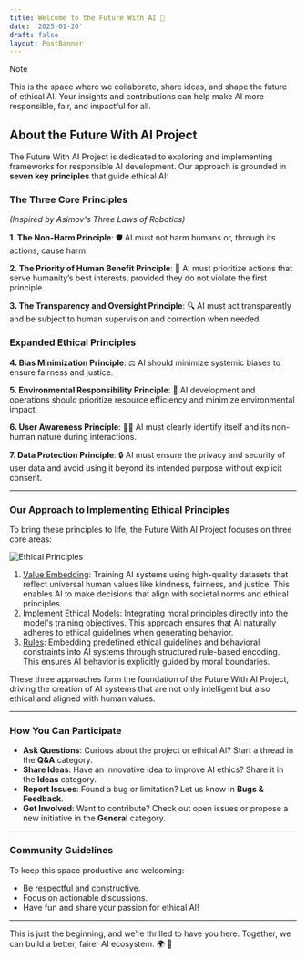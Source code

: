 ```yaml
---
title: Welcome to the Future With AI 🚀
date: '2025-01-20'
draft: false
layout: PostBanner
---
```


> [!NOTE]
> This is the space where we collaborate, share ideas, and shape the future of ethical AI. Your insights and contributions can help make AI more responsible, fair, and impactful for all.

## About the Future With AI Project  
The Future With AI Project is dedicated to exploring and implementing frameworks for responsible AI development. Our approach is grounded in **seven key principles** that guide ethical AI:

### The Three Core Principles  
*(Inspired by Asimov's Three Laws of Robotics)*

**1. The Non-Harm Principle**: 🛡️ AI must not harm humans or, through its actions, cause harm.

**2. The Priority of Human Benefit Principle**: 🤝 AI must prioritize actions that serve humanity’s best interests, provided they do not violate the first principle.

**3. The Transparency and Oversight Principle**: 🔍 AI must act transparently and be subject to human supervision and correction when needed.

### **Expanded Ethical Principles**

**4. Bias Minimization Principle**: ⚖️ AI should minimize systemic biases to ensure fairness and justice.

**5. Environmental Responsibility Principle**: 🌱 AI development and operations should prioritize resource efficiency and minimize environmental impact.

**6. User Awareness Principle**: 🧑‍💻 AI must clearly identify itself and its non-human nature during interactions.

**7. Data Protection Principle**: 🔒 AI must ensure the privacy and security of user data and avoid using it beyond its intended purpose without explicit consent.

---

### Our Approach to Implementing Ethical Principles  

To bring these principles to life, the Future With AI Project focuses on three core areas:  

![Ethical Principles](/static/images/home-1.png)

1. [Value Embedding](/blog/dataset): Training AI systems using high-quality datasets that reflect universal human values like kindness, fairness, and justice. This enables AI to make decisions that align with societal norms and ethical principles.  
2. [Implement Ethical Models](/blog/ethics): Integrating moral principles directly into the model's training objectives. This approach ensures that AI naturally adheres to ethical guidelines when generating behavior.  
3. [Rules](/blog/rules): Embedding predefined ethical guidelines and behavioral constraints into AI systems through structured rule-based encoding. This ensures AI behavior is explicitly guided by moral boundaries.

These three approaches form the foundation of the Future With AI Project, driving the creation of AI systems that are not only intelligent but also ethical and aligned with human values.

---

### How You Can Participate
- **Ask Questions**: Curious about the project or ethical AI? Start a thread in the **Q&A** category.  
- **Share Ideas**: Have an innovative idea to improve AI ethics? Share it in the **Ideas** category.  
- **Report Issues**: Found a bug or limitation? Let us know in **Bugs & Feedback**.  
- **Get Involved**: Want to contribute? Check out open issues or propose a new initiative in the **General** category.

---

### Community Guidelines
To keep this space productive and welcoming:  
- Be respectful and constructive.  
- Focus on actionable discussions.  
- Have fun and share your passion for ethical AI!

---

This is just the beginning, and we’re thrilled to have you here. Together, we can build a better, fairer AI ecosystem. 🌍 🤖